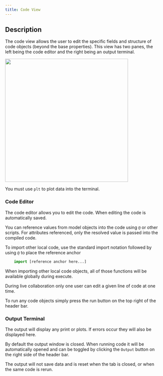 ```yaml
---
title: Code View
---
```


## Description
The code view allows the user to edit the specific fields and structure of code objects (beyond the base properties). This view has two panes, the left being the code editor and the right being an output terminal. 

<img height="400" noZoom src="/images/workspace_example_code.jpg" /> 


<Note>You must use `plt` to plot data into the terminal.</Note>

### Code Editor
The code editor allows you to edit the code. When editing the code is automatically saved.

You can reference values from model objects into the code using `@` or other scripts. For attributes referenced, only the resolved value is passed into the compiled code. 

To import other local code, use the standard import notation followed by using `@` to place the reference anchor 

```.py
    import [reference anchor here...]
``` 

When importing other local code objects, all of those functions will be available globally during execute.

<Note>During live collaboration only one user can edit a given line of code at one time.</Note>

To run any code objects simply press the run button on the top right of the header bar.

### Output Terminal
The output will display any print or plots. If errors occur they will also be displayed here.


<Info>By default the output window is closed. When running code it will be automatically opened and can be toggled by clicking the `Output` button on the right side of the header bar.</Info>

<Note>The output will not save data and is reset when the tab is closed, or when the same code is rerun.</Note>